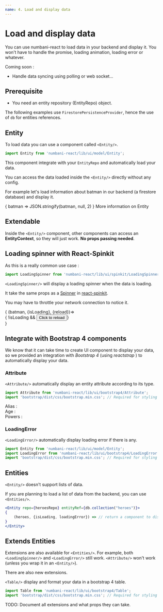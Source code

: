 ```yaml
---
name: 4. Load and display data
---
```





# Load and display data

You can use numbani-react to load data in your backend and display it. You won't have to handle the promise, 
loading animation, loading error or whatever.

Coming soon :
- Handle data syncing using polling or web socket...

## Prerequisite

- <Link to="data-concepts">You need an entity repository (EntityRepo) object.</Link>

The following examples use `FirestorePersistenceProvider`, hence the use of `db` for entities references.

## Entity


To load data you can use a component called `<Entity/>`.

```javascript
import Entity from 'numbani-react/lib/ui/model/Entity';
```

This component integrate with your `EntityRepo` and automatically load your data.

You can access the data loaded inside the `<Entity/>` directly without any config.

For example let's load information about batman in our backend (a firestore database) and display it.

<Playground>
<Entity repo={heroesRepo} entityRef={db.collection("heroes").doc("batman")}>
    {
        batman => JSON.stringify(batman, null, 2)
    }
</Entity>
</Playground>

<Link to="data-references-entity">More information on Entity</Link>

## Extendable

Inside the `<Entity/>` component, other components can access an **EntityContext**, so they will just work.
**No props passing needed**.

## Loading spinner with React-Spinkit

As this is a really common use case :

```javascript
import LoadingSpinner from 'numbani-react/lib/ui/spinkit/LoadingSpinner';
```
`<LoadingSpinner/>` will display a loading spinner when the data is loading.

It take the same props as a [Spinner](https://kyleamathews.github.io/react-spinkit/) in [react-spinkit](https://github.com/KyleAMathews/react-spinkit).

You may have to throttle your network connection to notice it.

<Playground>
<Entity repo={heroesRepo} entityRef={db.collection("heroes").doc("batman")}>
{
    (batman, {isLoading}, {reload})=><div>
        <LoadingSpinner name="wave" color="blue" fadeIn="none"/>
        { !isLoading && <button onClick={reload}>Click to reload</button>}
    </div>
}
</Entity>
</Playground>

## Integrate with Bootstrap 4 components

We know that it can take time to create UI component to display your data, so we provided an integration
with *Bootstrap 4* (using *reactstrap* ) to automatically display your data.

### Attribute

`<Attribute/>` automatically display an entity attribute according to its type.

```javascript
import Attribute from 'numbani-react/lib/ui/bootstrap4/Attribute';
import 'bootstrap/dist/css/bootstrap.min.css'; // Required for styling
```

<Playground>
<Entity repo={heroesRepo} entityRef={db.collection("heroes").doc("batman")}>
<LoadingSpinner name="wave" color="red"/>
<div>Alias : <Attribute name="alias"/></div>
<div>Age : <Attribute name="age"/></div>
<div>Powers : <Attribute name="powers"/></div>
</Entity>
</Playground>


### LoadingError

`<LoadingError/>` automatically display loading error if there is any.

```javascript
import Entity from 'numbani-react/lib/ui/model/Entity';
import LoadingError from 'numbani-react/lib/ui/bootstrap4/LoadingError';
import 'bootstrap/dist/css/bootstrap.min.css'; // Required for styling
```

<Playground>
<Entity repo={heroesRepo} entityRef={db.collection("heroes").doc("?")}>
<LoadingError />
</Entity>
</Playground>


## Entities

`<Entity/>` doesn't support lists of data.

If you are planning to load a list of data from the backend, you can use `<Entities/>`.

```jsx
<Entity repo={heroesRepo} entityRef={db.collection("heroes")}>
{
    (heroes, {isLoading, loadingError}) => // return a component to display.
}
</Entity>
```

## Extends Entities

Extensions are also available for `<Entities/>`. For example, both `<LoadingSpinner/>` and
`<LoadingError/>` still work. `<Attribute/>` won't work (unless you wrap it in an `<Entity/>`).

There are also new extensions.

`<Table/>` display and format your data in a bootstrap 4 table.

```javascript
import Table from 'numbani-react/lib/ui/bootstrap4/Table';
import 'bootstrap/dist/css/bootstrap.min.css'; // Required for styling
```

<Playground>
<Entities repo={heroesRepo} entitiesRef={db.collection("heroes")}>
    <LoadingError />
    <LoadingSpinner name="circle" color="black"/>
    <Table bordered columns={[
        {name : "alias", title : "Hero"},
        {name : "powers", title : "Powers"} 
    ]} />
</Entities>
</Playground>

TODO: Document all extensions and what props they can take.